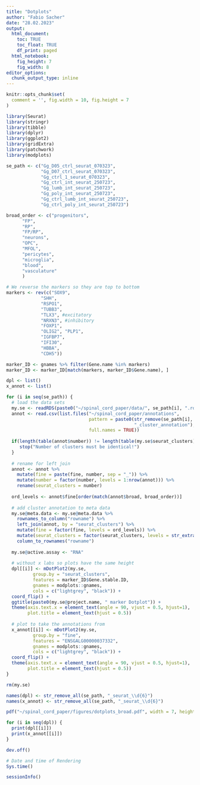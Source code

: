 ```yaml
---
title: "Dotplots"
author: "Fabio Sacher"
date: "28.02.2023"
output:
  html_document:
    toc: TRUE
    toc_float: TRUE
    df_print: paged
  html_notebook:
    fig_height: 7
    fig_width: 8
editor_options:
  chunk_output_type: inline
---
```


```r
knitr::opts_chunk$set(
  comment = '', fig.width = 10, fig.height = 7
)
```

```r
library(Seurat)
library(stringr)
library(tibble)
library(dplyr)
library(ggplot2)
library(gridExtra)
library(patchwork)
library(modplots)
```

```r
se_path <- c("Gg_D05_ctrl_seurat_070323",
             "Gg_D07_ctrl_seurat_070323",
             "Gg_ctrl_1_seurat_070323",
             "Gg_ctrl_int_seurat_250723",
             "Gg_lumb_int_seurat_250723",
             "Gg_poly_int_seurat_250723",
             "Gg_ctrl_lumb_int_seurat_250723",
             "Gg_ctrl_poly_int_seurat_250723")
```

```r

broad_order <- c("progenitors",
      "FP",
      "RP",
      "FP/RP",
      "neurons",
      "OPC",
      "MFOL",
      "pericytes",
      "microglia",
      "blood",
      "vasculature"
      )

```


```r
# We reverse the markers so they are top to bottom
markers <- rev(c("SOX9",
             "SHH",
             "RSPO1",
             "TUBB3",
             "TLX3", #excitatory
             "NRXN3", #inhibitory
             "FOXP1",
             "OLIG2", "PLP1",
             "IGFBP7",
             "IFI30",
             "HBBA",
             "CDH5"))

marker_ID <- gnames %>% filter(Gene.name %in% markers)
marker_ID <- marker_ID[match(markers, marker_ID$Gene.name), ]

```


```r
dpl <- list()
x_annot <- list()

for (i in seq(se_path)) {
  # load the data sets
  my.se <- readRDS(paste0("~/spinal_cord_paper/data/", se_path[i], ".rds"))
  annot <- read.csv(list.files("~/spinal_cord_paper/annotations",
                               pattern = paste0(str_remove(se_path[i], "_seurat_\\d{6}"),
                                                "_cluster_annotation"),
                               full.names = TRUE))
  
  if(length(table(annot$number)) != length(table(my.se$seurat_clusters))) {
     stop("Number of clusters must be identical!")
  }
  
  # rename for left join
  annot <- annot %>% 
    mutate(fine = paste(fine, number, sep = "_")) %>% 
    mutate(number = factor(number, levels = 1:nrow(annot))) %>% 
    rename(seurat_clusters = number)
  
  ord_levels <- annot$fine[order(match(annot$broad, broad_order))]
   
  # add cluster annotation to meta data
  my.se@meta.data <- my.se@meta.data %>% 
    rownames_to_column("rowname") %>% 
    left_join(annot, by = "seurat_clusters") %>% 
    mutate(fine = factor(fine, levels = ord_levels)) %>% 
    mutate(seurat_clusters = factor(seurat_clusters, levels = str_extract(ord_levels, "\\d{1,2}$"))) %>% 
    column_to_rownames("rowname")
  
  my.se@active.assay <- "RNA"
  
  # without x labs so plots have the same height
  dpl[[i]] <- mDotPlot2(my.se,
          group.by = "seurat_clusters",
          features = marker_ID$Gene.stable.ID, 
          gnames = modplots::gnames,
          cols = c("lightgrey", "black")) +
  coord_flip() +
  ggtitle(paste0(my.se@project.name, " marker Dotplot")) + 
  theme(axis.text.x = element_text(angle = 90, vjust = 0.5, hjust=1),
        plot.title = element_text(hjust = 0.5))
  
  # plot to take the annotations from
  x_annot[[i]] <- mDotPlot2(my.se,
          group.by = "fine",
          features = "ENSGALG00000037332", 
          gnames = modplots::gnames,
          cols = c("lightgrey", "black")) +
  coord_flip() +
  theme(axis.text.x = element_text(angle = 90, vjust = 0.5, hjust=1),
        plot.title = element_text(hjust = 0.5))
}

rm(my.se)

names(dpl) <- str_remove_all(se_path, "_seurat_\\d{6}")
names(x_annot) <- str_remove_all(se_path, "_seurat_\\d{6}")

```

```r
pdf("~/spinal_cord_paper/figures/dotplots_broad.pdf", width = 7, height = 4)

for (i in seq(dpl)) {
  print(dpl[[i]])
  print(x_annot[[i]])
}

dev.off()

```


```r
# Date and time of Rendering
Sys.time()

sessionInfo()
```